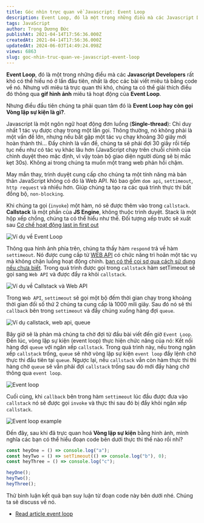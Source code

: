 ```yaml
---
title: Góc nhìn trực quan về Javascript: Event Loop
description: Event Loop, đó là một trong những điều mà các Javascript Developers rất khó có thể hiểu nó ở lần đầu tiên, nhất là đọc các bài viết miêu tả bằng code về nó. Nhưng với miêu tả trực quan thì khó, chúng ta có thể giải thích điều đó thông qua gif hình ảnh miêu tả hoạt động của Event Loop.
tags: JavaScript
author: Trọng Dương Đức
publishAt: 2021-04-14T17:56:36.000Z
createdAt: 2021-04-14T17:56:36.000Z
updatedAt: 2024-06-03T14:49:24.098Z
views: 6863
slug: goc-nhin-truc-quan-ve-javascript-event-loop
---
```


**Event Loop**, đó là một trong những điều mà các **Javascript Developers** rất khó có thể hiểu nó ở lần đầu tiên, nhất là đọc các bài viết miêu tả bằng code về nó. Nhưng với miêu tả trực quan thì khó, chúng ta có thể giải thích điều đó thông qua **gif hình ảnh** miêu tả hoạt động của **Event Loop**.

Nhưng điều đầu tiên chúng ta phải quan tâm đó là **Event Loop hay còn gọi Vòng lặp sự kiện là gì?**.

Javascript là một ngôn ngữ hoạt động đơn luồng (**Single-thread**): Chỉ duy nhất 1 tác vụ được chạy trong một lần gọi. Thông thường, nó không phải là một vấn đề lớn, nhưng nếu bắt gặp một tác vụ chạy khoảng 30 giây mới hoàn thành thì... Đấy chính là vấn đề, chúng ta sẽ phải đợi 30 giây rồi tiếp tục nếu như có tác vụ khác lâu hơn (JavaScript chạy trên chuỗi chính của chình duyệt theo mặc định, vì vậy toàn bộ giao diện người dùng sẽ bị mắc kẹt 30s). Không ai trong chúng ta muốn một trang web phản hồi chậm.

May mắn thay, trình duyệt cung cấp cho chúng ta một tính năng mà bản thân JavaScript không có đó là Web API. Nó bao gồm `dom api`, `settimeout`, `http request` và nhiều hơn. Giúp chúng ta tạo ra các quá trình thực thi bất đồng bộ, `non-blocking`.

Khi chúng ta gọi (`invoke`) một hàm, nó sẽ được thêm vào trong `callstack`. **Callstack** là một phần của **JS Engine**, không thuộc trình duyệt. Stack là một hộp xếp chồng, chúng ta có thể hiểu như thế. Đối tượng xếp trước sẽ xuất sau [Cơ chế hoạt động last in first out](https://media.geeksforgeeks.org/wp-content/cdn-uploads/Stack-Queue.png)

![Ví dụ về Event Loop](https://res.cloudinary.com/practicaldev/image/fetch/s--44yasyNX--/c_limit%2Cf_auto%2Cfl_progressive%2Cq_66%2Cw_880/https://devtolydiahallie.s3-us-west-1.amazonaws.com/gid1.6.gif)

Thông qua hình ảnh phía trên, chúng ta thấy hàm `respond` trả về hàm `settimeout`. Nó được cung cấp từ [WEB API](https://developer.mozilla.org/pl/docs/Web/API/WindowOrWorkerGlobalScope/setTimeout) có chức năng trì hoãn một tác vụ mà không chặn luồng hoạt động chính. [bạn có thể coi sơ qua cách sử dụng nếu chưa biết](https://www.w3schools.com/jsref/met_win_settimeout.asp). Trong quá trình được gọi trong `callstack` hàm setTimeout sẽ gọi sang `Web API` và được đẩy ra khỏi `callstack`.

![Ví dụ về Callstack và Web API](https://res.cloudinary.com/practicaldev/image/fetch/s--d_n4m4HH--/c_limit%2Cf_auto%2Cfl_progressive%2Cq_66%2Cw_880/https://devtolydiahallie.s3-us-west-1.amazonaws.com/gif2.1.gif)

Trong `Web API`, `settimeout` sẽ gọi một bộ đếm thời gian chạy trong khoảng thời gian đối số thứ 2 chúng ta cung cấp là 1000 mili giây. Sau đó nó sẽ thi `callback` bên trong `settimeout` và đẩy chúng xuống hàng đợi `queue`. 

![Ví dụ callstack, web api, queue](https://res.cloudinary.com/practicaldev/image/fetch/s--MewGMdte--/c_limit%2Cf_auto%2Cfl_progressive%2Cq_66%2Cw_880/https://devtolydiahallie.s3-us-west-1.amazonaws.com/gif3.1.gif)

Bây giờ sẽ là phàn mà chúng ta chờ đợi từ đầu bài viết đến giờ `Event Loop`. Đến lúc, vòng lặp sự kiện (event loop) thực hiện chức năng của nó: Kết nối hàng đợi `queue` với ngăn xếp `callstack`. Trong quá trình này, nếu trong ngăn xếp `callstack` trống, `queue` sẽ nhờ vòng lặp sự kiện `event loop` đẩy lệnh chờ thực thi đầu tiên tại `queue`. Ngược lại, nếu `callstack` vẫn còn hàm thực thi thì hàng chờ `queue` sẽ vẫn phải đợi `callstack` trống sau đó mới đẩy hàng chờ thông qua `event loop`. 

![Event loop](https://res.cloudinary.com/practicaldev/image/fetch/s--b2BtLfdz--/c_limit%2Cf_auto%2Cfl_progressive%2Cq_66%2Cw_880/https://devtolydiahallie.s3-us-west-1.amazonaws.com/gif4.gif)

Cuối cùng, khi `callback` bên trong hàm `settimeout` lúc đầu được đưa vào `callstack` nó sẽ được gọi `invoke` và thực thi sau đó bị đẩy khỏi ngăn xếp `callstack`.

![Event loop example](https://res.cloudinary.com/practicaldev/image/fetch/s--NYOknEYi--/c_limit%2Cf_auto%2Cfl_progressive%2Cq_66%2Cw_880/https://devtolydiahallie.s3-us-west-1.amazonaws.com/gif5.gif)

Đến đây, sau khi đã trực quan hoá **Vòng lặp sự kiện** bằng hình ảnh, mình nghĩa các bạn có thể hiểu đoạn code bên dưới thực thi thế nào rồi nhỉ?

```js
const heyOne = () => console.log("a");
const heyTwo = () => setTimeout(() => console.log("b"), 0);
const heyThree = () => console.log("c");

heyOne();
heyTwo();
heyThree();
```

Thử bình luận kết quả bạn suy luận từ đoạn code này bên dưới nhé. Chúng ta sẽ discuss về nó.

- [Read article event loop](https://dev.to/lydiahallie/javascript-visualized-event-loop-3dif)
      